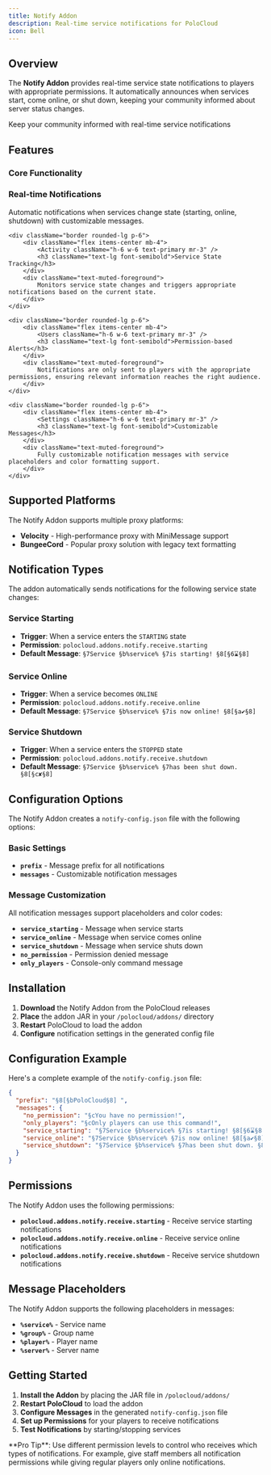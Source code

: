 ```yaml
---
title: Notify Addon
description: Real-time service notifications for PoloCloud
icon: Bell
---
```



## Overview

The **Notify Addon** provides real-time service state notifications to players with appropriate permissions. It automatically announces when services start, come online, or shut down, keeping your community informed about server status changes.

<div className="text-center mb-12">
    <div className="w-20 h-1 bg-gradient-to-r from-transparent via-primary/50 to-transparent rounded-full mx-auto mb-6" />
    <div className="text-xl text-muted-foreground max-w-3xl mx-auto">
        Keep your community informed with real-time service notifications
    </div>
</div>

## Features

### Core Functionality

<div className="grid grid-cols-1 md:grid-cols-2 gap-6 my-8">
    <div className="border rounded-lg p-6">
        <div className="flex items-center mb-4">
            <Bell className="h-6 w-6 text-primary mr-3" />
            <h3 className="text-lg font-semibold">Real-time Notifications</h3>
        </div>
        <div className="text-muted-foreground">
            Automatic notifications when services change state (starting, online, shutdown) with customizable messages.
        </div>
    </div>

    <div className="border rounded-lg p-6">
        <div className="flex items-center mb-4">
            <Activity className="h-6 w-6 text-primary mr-3" />
            <h3 className="text-lg font-semibold">Service State Tracking</h3>
        </div>
        <div className="text-muted-foreground">
            Monitors service state changes and triggers appropriate notifications based on the current state.
        </div>
    </div>

    <div className="border rounded-lg p-6">
        <div className="flex items-center mb-4">
            <Users className="h-6 w-6 text-primary mr-3" />
            <h3 className="text-lg font-semibold">Permission-based Alerts</h3>
        </div>
        <div className="text-muted-foreground">
            Notifications are only sent to players with the appropriate permissions, ensuring relevant information reaches the right audience.
        </div>
    </div>

    <div className="border rounded-lg p-6">
        <div className="flex items-center mb-4">
            <Settings className="h-6 w-6 text-primary mr-3" />
            <h3 className="text-lg font-semibold">Customizable Messages</h3>
        </div>
        <div className="text-muted-foreground">
            Fully customizable notification messages with service placeholders and color formatting support.
        </div>
    </div>
</div>

## Supported Platforms

The Notify Addon supports multiple proxy platforms:

- **Velocity** - High-performance proxy with MiniMessage support
- **BungeeCord** - Popular proxy solution with legacy text formatting

## Notification Types

The addon automatically sends notifications for the following service state changes:

### Service Starting
- **Trigger**: When a service enters the `STARTING` state
- **Permission**: `polocloud.addons.notify.receive.starting`
- **Default Message**: `§7Service §b%service% §7is starting! §8[§6⌛§8]`

### Service Online
- **Trigger**: When a service becomes `ONLINE`
- **Permission**: `polocloud.addons.notify.receive.online`
- **Default Message**: `§7Service §b%service% §7is now online! §8[§a✔§8]`

### Service Shutdown
- **Trigger**: When a service enters the `STOPPED` state
- **Permission**: `polocloud.addons.notify.receive.shutdown`
- **Default Message**: `§7Service §b%service% §7has been shut down. §8[§c✘§8]`

## Configuration Options

The Notify Addon creates a `notify-config.json` file with the following options:

### Basic Settings
- **`prefix`** - Message prefix for all notifications
- **`messages`** - Customizable notification messages

### Message Customization
All notification messages support placeholders and color codes:

- **`service_starting`** - Message when service starts
- **`service_online`** - Message when service comes online
- **`service_shutdown`** - Message when service shuts down
- **`no_permission`** - Permission denied message
- **`only_players`** - Console-only command message

## Installation

1. **Download** the Notify Addon from the PoloCloud releases
2. **Place** the addon JAR in your `/polocloud/addons/` directory
3. **Restart** PoloCloud to load the addon
4. **Configure** notification settings in the generated config file

## Configuration Example

Here's a complete example of the `notify-config.json` file:

```json
{
  "prefix": "§8[§bPoloCloud§8] ",
  "messages": {
    "no_permission": "§cYou have no permission!",
    "only_players": "§cOnly players can use this command!",
    "service_starting": "§7Service §b%service% §7is starting! §8[§6⌛§8]",
    "service_online": "§7Service §b%service% §7is now online! §8[§a✔§8]",
    "service_shutdown": "§7Service §b%service% §7has been shut down. §8[§c✘§8]"
  }
}
```

## Permissions

The Notify Addon uses the following permissions:

- **`polocloud.addons.notify.receive.starting`** - Receive service starting notifications
- **`polocloud.addons.notify.receive.online`** - Receive service online notifications
- **`polocloud.addons.notify.receive.shutdown`** - Receive service shutdown notifications

## Message Placeholders

The Notify Addon supports the following placeholders in messages:

- **`%service%`** - Service name
- **`%group%`** - Group name
- **`%player%`** - Player name
- **`%server%`** - Server name

## Getting Started

1. **Install the Addon** by placing the JAR file in `/polocloud/addons/`
2. **Restart PoloCloud** to load the addon
3. **Configure Messages** in the generated `notify-config.json` file
4. **Set up Permissions** for your players to receive notifications
5. **Test Notifications** by starting/stopping services

<Callout type="info">
**Pro Tip**: Use different permission levels to control who receives which types of notifications. For example, give staff members all notification permissions while giving regular players only online notifications.
</Callout>
